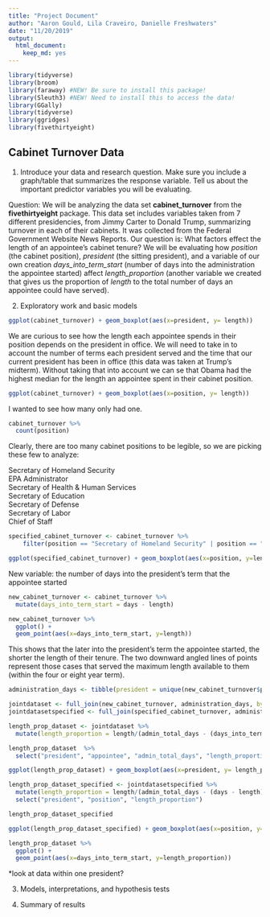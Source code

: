 ```yaml
---
title: "Project Document"
author: "Aaron Gould, Lila Craveiro, Danielle Freshwaters"
date: "11/20/2019"
output:
  html_document:
    keep_md: yes
---
```


```r
library(tidyverse)
library(broom)
library(faraway) #NEW! Be sure to install this package!
library(Sleuth3) #NEW! Need to install this to access the data!
library(GGally)
library(tidyverse)
library(ggridges)
library(fivethirtyeight)
```


## Cabinet Turnover Data

1) Introduce your data and research question. Make sure you include a graph/table that summarizes the response variable. Tell us about the important predictor variables you will be evaluating.

Question: We will be analyzing the data set **cabinet_turnover** from the **fivethirtyeight** package.  This data set includes variables taken from 7 different presidencies, from Jimmy Carter to Donald Trump, summarizing turnover in each of their cabinets.  It was collected from the Federal Government Website News Reports.  Our question is: What factors effect the length of an appointee's cabinet tenure?  We will be evaluating how *position* (the cabinet position), *president* (the sitting president), and a variable of our own creation *days_into_term_start* (number of days into the administration the appointee started) affect *length_proportion* (another variable we created that gives us the proportion of *length* to the total number of days an appointee could have served).  

2) Exploratory work and basic models

```r
ggplot(cabinet_turnover) + geom_boxplot(aes(x=president, y= length))
```
We are curious to see how the length each appointee spends in their position depends on the president in office. We will need to take in to account the number of terms each president served and the time that our current president has been in office (this data was taken at Trump's midterm). Without taking that into account we can se that Obama had the highest median for the length an appointee spent in their cabinet position.    


```r
ggplot(cabinet_turnover) + geom_boxplot(aes(x=position, y= length))
```

I wanted to see how many only had one.

```r
cabinet_turnover %>% 
  count(position)
```

Clearly, there are too many cabinet positions to be legible, so we are picking these few to analyze:  

Secretary of Homeland Security  
EPA Administrator  
Secretary of Health & Human Services  
Secretary of Education  
Secretary of Defense  
Secretary of Labor  
Chief of Staff  

```r
specified_cabinet_turnover <- cabinet_turnover %>% 
    filter(position == "Secretary of Homeland Security" | position == "EPA Administrator" | position == "Secretary of Health & Human Services" | position == "Secretary of Education" | position == "Secretary of Defense" | position == "Secretary of Labor" | position == "Chief of Staff")
```

```r
ggplot(specified_cabinet_turnover) + geom_boxplot(aes(x=position, y=length))
```

New variable: the number of days into the president's term that the appointee started  

```r
new_cabinet_turnover <- cabinet_turnover %>% 
  mutate(days_into_term_start = days - length)
```


```r
new_cabinet_turnover %>% 
  ggplot() +
  geom_point(aes(x=days_into_term_start, y=length))
```

This shows that the later into the president's term the appointee started, the shorter the length of their tenure.  The two downward angled lines of points represent those cases that served the maximum length available to them (within the four or eight year term).  

```r
administration_days <- tibble(president = unique(new_cabinet_turnover$president), admin_total_days = c(1460, 2920, 1460, 2920, 2920, 2920, 730))

jointdataset <- full_join(new_cabinet_turnover, administration_days, by = "president")
jointdatasetspecified <- full_join(specified_cabinet_turnover, administration_days, by = "president")
```


```r
length_prop_dataset <- jointdataset %>% 
  mutate(length_proportion = length/(admin_total_days - (days_into_term_start)))

length_prop_dataset  %>% 
  select("president", "appointee", "admin_total_days", "length_proportion")
```

```r
ggplot(length_prop_dataset) + geom_boxplot(aes(x=president, y= length_proportion))
```

```r
length_prop_dataset_specified <- jointdatasetspecified %>% 
  mutate(length_proportion = length/(admin_total_days - (days - length))) %>% 
  select("president", "position", "length_proportion")

length_prop_dataset_specified
```

```r
ggplot(length_prop_dataset_specified) + geom_boxplot(aes(x=position, y=length_proportion))
```

```r
length_prop_dataset %>% 
  ggplot() +
  geom_point(aes(x=days_into_term_start, y=length_proportion))
```

*look at data within one president?  

3) Models, interpretations, and hypothesis tests  

4) Summary of results  


